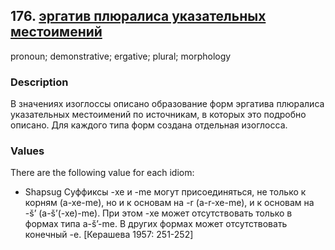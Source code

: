 ## 176. <a href =  'https://agricolamz.github.io/The_Circassian_Isoglosses_Database/176.html' target='_blank'>эргатив плюралиса указательных местоимений</a>
pronoun; demonstrative; ergative; plural; morphology

### Description

В значениях изоглоссы описано образование форм эргатива плюралиса указательных местоимений по источникам, в которых это подробно описано. Для каждого типа форм создана отдельная изоглосса.

### Values
There are the following value for each idiom:

* Shapsug  Суффиксы -xe и -me могут присоединяться, не только к корням (a-xe-me), но и к основам на -r (a-r-xe-me), и к основам на -š’ (a-š’(-xe)-me). При этом -xe может отсутствовать только в формах типа a-š’-me. В других формах может отсутствовать конечный -e. [Керашева 1957: 251-252] 

